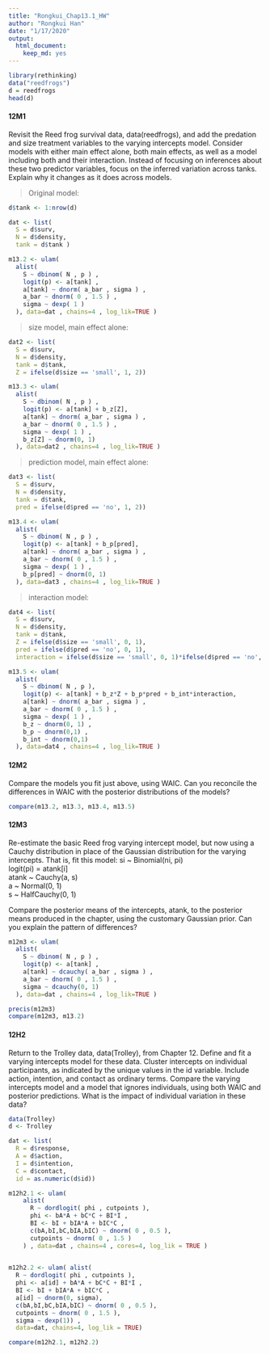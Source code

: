 ```yaml
---
title: "Rongkui_Chap13.1_HW"
author: "Rongkui Han"
date: "1/17/2020"
output: 
  html_document: 
    keep_md: yes
---
```


```r
library(rethinking)
data("reedfrogs")
d = reedfrogs
head(d)
```

#### 12M1   
Revisit the Reed frog survival data, data(reedfrogs), and add the predation and size
treatment variables to the varying intercepts model. Consider models with either main effect alone,
both main effects, as well as a model including both and their interaction. Instead of focusing on
inferences about these two predictor variables, focus on the inferred variation across tanks. Explain
why it changes as it does across models.     

> Original model: 

```r
d$tank <- 1:nrow(d)

dat <- list(
  S = d$surv,
  N = d$density,
  tank = d$tank )

m13.2 <- ulam( 
  alist(
    S ~ dbinom( N , p ) ,
    logit(p) <- a[tank] ,
    a[tank] ~ dnorm( a_bar , sigma ) ,
    a_bar ~ dnorm( 0 , 1.5 ) ,
    sigma ~ dexp( 1 )
  ), data=dat , chains=4 , log_lik=TRUE )
```

> size model, main effect alone:    

```r
dat2 <- list(
  S = d$surv,
  N = d$density,
  tank = d$tank,
  Z = ifelse(d$size == 'small', 1, 2))

m13.3 <- ulam( 
  alist(
    S ~ dbinom( N , p ) ,
    logit(p) <- a[tank] + b_z[Z], 
    a[tank] ~ dnorm( a_bar , sigma ) ,
    a_bar ~ dnorm( 0 , 1.5 ) ,
    sigma ~ dexp( 1 ) ,
    b_z[Z] ~ dnorm(0, 1)
  ), data=dat2 , chains=4 , log_lik=TRUE )
```

> prediction model, main effect alone:    

```r
dat3 <- list(
  S = d$surv,
  N = d$density,
  tank = d$tank,
  pred = ifelse(d$pred == 'no', 1, 2))

m13.4 <- ulam( 
  alist(
    S ~ dbinom( N , p ) ,
    logit(p) <- a[tank] + b_p[pred], 
    a[tank] ~ dnorm( a_bar , sigma ) ,
    a_bar ~ dnorm( 0 , 1.5 ) ,
    sigma ~ dexp( 1 ) ,
    b_p[pred] ~ dnorm(0, 1)
  ), data=dat3 , chains=4 , log_lik=TRUE )
```

> interaction model: 

```r
dat4 <- list(
  S = d$surv,
  N = d$density,
  tank = d$tank,
  Z = ifelse(d$size == 'small', 0, 1), 
  pred = ifelse(d$pred == 'no', 0, 1),
  interaction = ifelse(d$size == 'small', 0, 1)*ifelse(d$pred == 'no', 0, 1))

m13.5 <- ulam( 
  alist(
    S ~ dbinom( N , p ), 
    logit(p) <- a[tank] + b_z*Z + b_p*pred + b_int*interaction, 
    a[tank] ~ dnorm( a_bar , sigma ) ,
    a_bar ~ dnorm( 0 , 1.5 ) ,
    sigma ~ dexp( 1 ) ,
    b_z ~ dnorm(0, 1) ,
    b_p ~ dnorm(0,1) ,
    b_int ~ dnorm(0,1)
  ), data=dat4 , chains=4 , log_lik=TRUE )
```

#### 12M2    
Compare the models you fit just above, using WAIC. Can you reconcile the differences in
WAIC with the posterior distributions of the models?   
```r
compare(m13.2, m13.3, m13.4, m13.5)
```



#### 12M3   

Re-estimate the basic Reed frog varying intercept model, but now using a Cauchy distribution
in place of the Gaussian distribution for the varying intercepts. That is, fit this model:
si ~ Binomial(ni, pi)   
logit(pi) = atank[i]   
atank ~ Cauchy(a, s)   
a ~ Normal(0, 1)    
s ~ HalfCauchy(0, 1)    

Compare the posterior means of the intercepts, atank, to the posterior means produced in the chapter,
using the customary Gaussian prior. Can you explain the pattern of differences?     

```r
m12m3 <- ulam(
  alist(
    S ~ dbinom( N , p ) ,
    logit(p) <- a[tank] ,
    a[tank] ~ dcauchy( a_bar , sigma ) ,
    a_bar ~ dnorm( 0 , 1.5 ) ,
    sigma ~ dcauchy(0, 1)
  ), data=dat , chains=4 , log_lik=TRUE )
```

```r
precis(m12m3)
compare(m12m3, m13.2)
```

#### 12H2       

Return to the Trolley data, data(Trolley), from Chapter 12. Define and fit a varying intercepts
model for these data. Cluster intercepts on individual participants, as indicated by the unique values in the id variable. Include action, intention, and contact as ordinary terms. Compare
the varying intercepts model and a model that ignores individuals, using both WAIC and posterior
predictions. What is the impact of individual variation in these data?    

```r
data(Trolley)
d <- Trolley

dat <- list(
  R = d$response,
  A = d$action,
  I = d$intention,
  C = d$contact,
  id = as.numeric(d$id))

m12h2.1 <- ulam(
    alist(
      R ~ dordlogit( phi , cutpoints ),
      phi <- bA*A + bC*C + BI*I ,
      BI <- bI + bIA*A + bIC*C ,
      c(bA,bI,bC,bIA,bIC) ~ dnorm( 0 , 0.5 ),
      cutpoints ~ dnorm( 0 , 1.5 )
    ) , data=dat , chains=4 , cores=4, log_lik = TRUE )
    
```


```r
m12h2.2 <- ulam( alist(
  R ~ dordlogit( phi , cutpoints ),
  phi <- a[id] + bA*A + bC*C + BI*I ,
  BI <- bI + bIA*A + bIC*C , 
  a[id] ~ dnorm(0, sigma),  
  c(bA,bI,bC,bIA,bIC) ~ dnorm( 0 , 0.5 ),
  cutpoints ~ dnorm( 0 , 1.5 ),
  sigma ~ dexp(1)) ,
  data=dat, chains=4, log_lik = TRUE)
```


```r
compare(m12h2.1, m12h2.2)
```

```r

```

